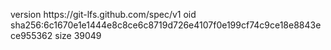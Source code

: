 version https://git-lfs.github.com/spec/v1
oid sha256:6c1670e1e1444e8c8ce6c8719d726e4107f0e199cf74c9ce18e8843ece955362
size 39049
